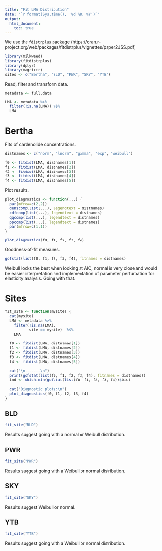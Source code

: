 ```yaml
---
title: "Fit LMA Distribution"
date: "`r format(Sys.time(), '%d %B, %Y')`"
output: 
  html_document:
    toc: true
---
```


We use the `fdistrplus` package (https://cran.r-project.org/web/packages/fitdistrplus/vignettes/paper2JSS.pdf)

```r
library(milkweed)
library(fitdistrplus)
library(dplyr)
library(magrittr)
sites <- c("Bertha", "BLD", "PWR", "SKY", "YTB")
```

Read, filter and transform data.
```r
metadata <- full.data

LMA <- metadata %>% 
  filter(!is.na(LMA)) %$%
  LMA
```

# Bertha

Fits of cardenolide concentrations.
```r
distnames <- c("norm", "lnorm", "gamma", "exp", "weibull")

f0 <- fitdist(LMA, distnames[1])
f1 <- fitdist(LMA, distnames[2])
f2 <- fitdist(LMA, distnames[3])
f3 <- fitdist(LMA, distnames[4])
f4 <- fitdist(LMA, distnames[5])
```

Plot results.
```r
plot_diagnostics <- function(...) {
  par(mfrow=c(2,2))
  denscomp(list(...), legendtext = distnames)
  cdfcomp(list(...), legendtext = distnames)
  qqcomp(list(...), legendtext = distnames)
  ppcomp(list(...), legendtext = distnames)
  par(mfrow=c(1,1))
}

plot_diagnostics(f0, f1, f2, f3, f4)
```

Goodness-of-fit measures.
```r
gofstat(list(f0, f1, f2, f3, f4), fitnames = distnames)
```

Weibull looks the best when looking at AIC, normal is very close and would be easier interpretation and implementation of parameter perturbation for elasticity analysis. Going with that.

# Sites

```r
fit_site <- function(mysite) {
  cat(mysite)
  LMA <- metadata %>% 
    filter(!is.na(LMA),
           site == mysite)  %$%
    LMA

  f0 <- fitdist(LMA, distnames[1])
  f1 <- fitdist(LMA, distnames[2])
  f2 <- fitdist(LMA, distnames[3])
  f3 <- fitdist(LMA, distnames[4])
  f4 <- fitdist(LMA, distnames[5])
  
  cat("\n-------\n")
  print(gofstat(list(f0, f1, f2, f3, f4), fitnames = distnames))
  ind <- which.min(gofstat(list(f0, f1, f2, f3, f4))$bic)
  
  cat("Diagnostic plots:\n")
  plot_diagnostics(f0, f1, f2, f3, f4)
}
```

## BLD

```r
fit_site("BLD")
```

Results suggest going with a normal or Weibull distribution.



## PWR

```r
fit_site("PWR")
```

Results suggest going with a Weibull or normal distribution.

## SKY

```r
fit_site("SKY")
```

Results suggest Weibull or normal.

## YTB

```r
fit_site("YTB")
```

Results suggest going with a Weibull or normal distribution.
